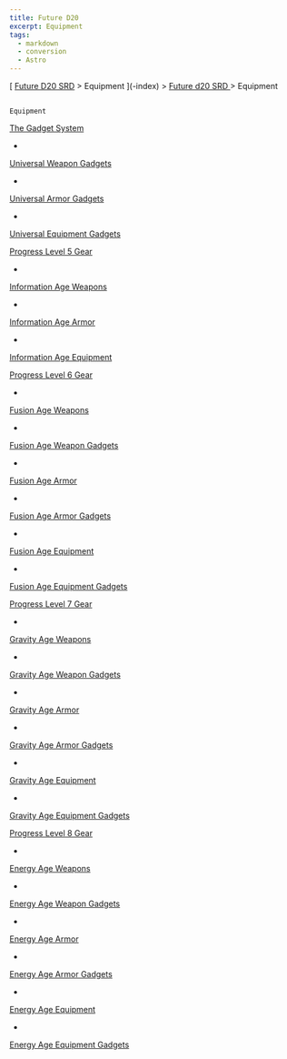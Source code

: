 ```yaml
---
title: Future D20
excerpt: Equipment
tags:
  - markdown
  - conversion
  - Astro
---
```







[
[Future D20 SRD]( / ) > Equipment
     ](-index)
     >
     [
      Future d20 SRD
     ](future-d20-srd-index)
     > Equipment
    




## 
    Equipment
   



[
     The Gadget System
    ](future-d20-srd-equipment-the-gadget-system)



- 
[
      Universal Weapon Gadgets
     ](future-d20-srd-equipment-gadgets-universal-weapons-index)

- 
[
      Universal Armor Gadgets
     ](future-d20-srd-equipment-gadgets-universal-armor-index)

- 
[
      Universal Equipment Gadgets
     ](future-d20-srd-equipment-gadgets-universal-equipment-index)




[
     Progress Level 5 Gear
    ](future-d20-srd-equipment-progress-level-5-gear)



- 
[
      Information Age Weapons
     ](future-d20-srd-equipment-information-age-weapons)

- 
[
      Information Age Armor
     ](future-d20-srd-equipment-information-age-armor)

- 
[
      Information Age Equipment
     ](future-d20-srd-equipment-information-age-equipment)




[
     Progress Level 6 Gear
    ](future-d20-srd-equipment-progress-level-6-gear)



- 
[
      Fusion Age Weapons
     ](future-d20-srd-equipment-fusion-age-weapons)

- 
[
      Fusion Age Weapon Gadgets
     ](future-d20-srd-equipment-fusion-age-weapon-gadgets)

- 
[
      Fusion
    Age Armor
     ](future-d20-srd-equipment-fusion-age-armor)

- 
[
      Fusion Age Armor Gadgets
     ](future-d20-srd-equipment-fusion-age-armor-gadgets)

- 
[
      Fusion Age Equipment
     ](future-d20-srd-equipment-fusion-age-equipment)

- 
[
      Fusion Age Equipment Gadgets
     ](future-d20-srd-equipment-fusion-age-equipment-gadgets)




[
     Progress Level 7 Gear
    ](future-d20-srd-equipment-progress-level-7-gear)



- 
[
      Gravity Age Weapons
     ](future-d20-srd-equipment-gravity-age-weapons)

- 
[
      Gravity Age Weapon Gadgets
     ](future-d20-srd-equipment-gravity-age-weapon-gadgets)

- 
[
      Gravity Age Armor
     ](future-d20-srd-equipment-gravity-age-armor)

- 
[
      Gravity Age Armor Gadgets
     ](future-d20-srd-equipment-gravity-age-armor-gadgets)

- 
[
      Gravity Age Equipment
     ](future-d20-srd-equipment-gravity-age-equipment)

- 
[
      Gravity Age Equipment Gadgets
     ](future-d20-srd-equipment-gravity-age-equipment-gadgets)




[
     Progress Level 8 Gear
    ](future-d20-srd-equipment-progress-level-8-gear)



- 
[
      Energy Age Weapons
     ](future-d20-srd-equipment-energy-age-weapons)

- 
[
      Energy Age Weapon Gadgets
     ](future-d20-srd-equipment-energy-age-weapon-gadgets)

- 
[
      Energy Age Armor
     ](future-d20-srd-equipment-energy-age-armor)

- 
[
      Energy Age Armor Gadgets
     ](future-d20-srd-equipment-energy-age-armor-gadgets)

- 
[
      Energy Age Equipment
     ](future-d20-srd-equipment-energy-age-equipment)

- 
[
      Energy Age Equipment Gadgets
     ](future-d20-srd-equipment-energy-age-equipment-gadgets)






